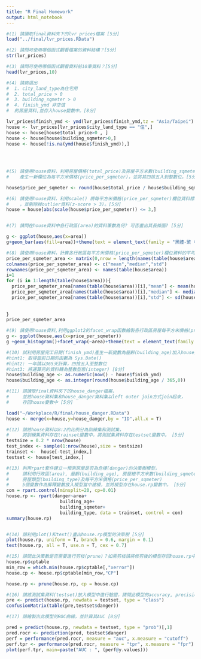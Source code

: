 ```yaml
---
title: "R Final Homework"
output: html_notebook
---
```


```r
#(1) 請讀取final資料夾下的lvr_prices檔案 [5分]
load("../final/lvr_prices.RData")

```

```r
#(2) 請問可使用哪個函式觀看檔案的資料結構？[5分]
str(lvr_prices)

```

```r
#(3) 請問可使用哪個函式觀看資料前10筆資料？[5分]
head(lvr_prices,10)
```

```r
#(4) 請篩選出
#  1. city_land_type為住宅用
#  2. total_price > 0
#  3. building_sqmeter > 0
#  4. finish_ymd 非空值
#  的房屋資料,並存入house變數中。[8分]

lvr_prices$finish_ymd <- ymd(lvr_prices$finish_ymd,tz = "Asia/Taipei")
house <- lvr_prices[lvr_prices$city_land_type == "住",]
house <- house[house$total_price>0 , ]
house <- house[house$building_sqmeter>0,]
house <- house[!is.na(ymd(house$finish_ymd)),]
  
  
  

```

```r
#(5) 請使用house資料，利用房屋價格(total_price)及房屋平方米數(building_sqmeter)兩欄位，
#    產生一新欄位為每平方米價格(price_per_sqmeter)，並將其四捨五入到整數位。[5分]

house$price_per_sqmeter <- round(house$total_price / house$building_sqmeter,0)

```

```r
#(6) 請使用house資料，利用scale() 將每平方米價格(price_per_sqmeter)欄位資料標準化
#    ，並剔除掉outlier資料(z-score > 3)。[5分]
house = house[abs(scale(house$price_per_sqmeter)) <= 3,]



```

```r
#(7) 請問在house資料中各行政區(area)的資料筆數為何? 可否畫出其長條圖? [5分]

g <- ggplot(house,aes(x=area))
g+geom_bar(aes(fill=area))+theme(text = element_text(family = "黑體-繁 中黑"))

```

```r
#(8) 請使用house資料，計算各行政區每平方米價格(price_per_sqmeter)欄位資料的平均數，中位數及標準差 [8分]
price_per_sqmeter_area <- matrix(0,nrow = length(names(table(house$area))),ncol = 3)
colnames(price_per_sqmeter_area) <- c("mean","median","std")
rownames(price_per_sqmeter_area) <- names(table(house$area))
i=1
for (i in 1:length(table(house$area))){
  price_per_sqmeter_area[names(table(house$area))[i],"mean"] <- mean(house$price_per_sqmeter[house$area == names(table(house$area))[i]]) 
  price_per_sqmeter_area[names(table(house$area))[i],"median"] <- median(house$price_per_sqmeter[house$area == names(table(house$area))[i]])
  price_per_sqmeter_area[names(table(house$area))[i],"std"] <- sd(house$price_per_sqmeter[house$area == names(table(house$area))[i]])
  
  
}
price_per_sqmeter_area

```

```r
#(9) 請使用house資料,利用ggplot2的facet_wrap函數繪製各行政區房屋每平方米價格(price_per_sqmeter)的直方圖 [8分]
g <- ggplot(house,aes(x=price_per_sqmeter))
g +geom_histogram()+facet_wrap(~area)+theme(text = element_text(family = "黑體-繁 中黑"))


```

```r
#(10) 試利用房屋完工日期(finish_ymd)產生一新變數為屋齡(building_age)加入house資料中。
#hint1: 取得當前日期的函數為 Sys.Date()
#hint2: 一年請以365天計算，四捨五入至整數位
#hint3: 將運算完的資料轉為整數型態(integer) [8分]
house$building_age <- as.numeric(now() - house$finish_ymd)
house$building_age <- as.integer(round(house$building_age / 365,0))


```

```r
#(11) 請讀取final資料夾下的house_danger檔案，
#     並將house資料集和house_danger資料集以left outer join方式join起來，
#     存回house變數中 [5分]

load("~/Workplace/R/final/house_danger.RData")
house <- merge(x=house,y=house_danger,by = "ID",all.x = T)


```

```r
#(12) 請將house資料以8:2的比例分為訓練集和測試集，
#     將訓練集資料存在trainset變數中，將測試集資料存在testset變數中。 [5分]
testsize = 0.2 * nrow(house)
test_index <- sample(1:nrow(house),size = testsize)
trainset <-  house[-test_index,]
testset <- house[test_index,]


```

```r
#(13) 利用rpart套件建立一預測房屋是否為危樓(danger)的決策樹模型，
#     請利用行政區(area), 屋齡(building_age), 房屋總平方米數(building_sqmeter),
#     房屋類型(building_type)及每平方米價格(price_per_sqmeter)
#     5個變數作為解釋變數放入模型當中建模，並將模型存在house.rp變數中。 [5分]
con = rpart.control(minsplit=20, cp=0.01)
house.rp <- rpart(danger~area+
                    building_age+
                    building_sqmeter+
                    building_type, data = trainset, control = con)
summary(house.rp)



```

```r
#(14) 請利用plot()和text()畫出house.rp模型的決策樹 [5分]
plot(house.rp, uniform = T, branch = 0.6, margin = 0.1)
text(house.rp, all = T, use.n = T, cex = 0.7)

```

```r
#(15) 請問此決策數是否需要進行剪枝(prune)？如需剪枝請將修剪後的模型存回house.rp中。 [5分]
house.rp$cptable
min_row = which.min(house.rp$cptable[,"xerror"])
house.cp <- house.rp$cptable[min_row,"CP"]

house.rp <- prune(house.rp, cp = house.cp)

```

```r
#(16) 請將測試集資料(testset)放入模型中進行驗證，請問此模型的accuracy, precision, recall等績效分別為何？ [5分]
pre <- predict(house.rp, newdata = testset, type = "class")
confusionMatrix(table(pre,testset$danger))

```

```r
#(17) 請繪製出此模型的ROC曲線，並計算其AUC [8分]

pred = predict(house.rp, newdata = testset, type = "prob")[,1]
pred.rocr <- prediction(pred, testset$danger)
perf = performance(pred.rocr, measure = "auc", x.measure = "cutoff")
perf.tpr <- performance(pred.rocr, measure = "tpr", x.measure = "fpr")
plot(perf.tpr, main=paste("AUC : ", (perf@y.values)))



```